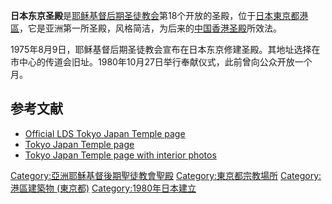 {{Infobox religious building
| 名字 = 日本東京聖殿
| 圖片 = Tokyo Japan Temple.jpg
| 圖片說明 = 日本東京神殿
| 地圖 =
| 地圖尺寸 =
| 地圖說明 =
| 坐標 = {{coord|35|39|10.21680|N|139|43|28.34039|E|type:landmark_region:JP|display=title}}
| 宗教 = [[基督教|基督教]]
| 位置 =
| 神 =
| 宗教禮儀 =
| 派別 = [[耶穌基督後期聖徒教會|耶穌基督後期聖徒教會]]
| 節日 =
| 小區 =
| 分區 =
| 基層政權 = [[港區_(東京都)|港區]]
| 區 =
| 領地 =
| 地方行政區 = [[東京都|東京都]]
| 州 = 
| 省 =
| 地區 = 
| 國家 = [[日本|日本]]
| 行政 =
| 開光年份 =
| 狀態 =
| 傳統稱號 =
| 所有者 =
| 領導 =
| 婆多羅迦 =
| 主保聖人 =
| 官方網站 =
| 建築師 =
| 建築類型 =
| 建築風格 = [[后现代主义建筑|后现代主义建筑]]
| 建築材料 =
| 建立者 =
| 資助者 =
| 總承包商 =
| 建立日期 =
| 奠基 = 1983年5月9日由馬文·阿什頓長老主待
| 竣工 = 1985年12月14日至15日由戈登·興格萊會長奉獻
| 建設成本 =
| 毀壞 =
| 正立面朝向 =
| 容納人數 =
| 長度 =
| 寬度 =
| 中殿寬度 =
| 內部面積 = 4886平方公尺
| 最高高度 =
| 穹頂 =
| 外穹頂高度 =
| 內穹頂高度 =
| 外穹頂直徑 =
| 內穹頂直徑 =
| 宣禮塔 =
| 宣禮塔高度 =
| 尖塔 =
| 尖塔高度 = 54公尺
| 場地面積 = 1862平方公尺
| 寺廟 =
| 紀念碑 =
| 神社 =
| 碑銘 =
| 海拔 =
| 官方名稱1 =
| 類型1 =
| 標準1 =
| 指定日期1 =
| 父列表1 =
| 參考編號1 =
| 官方名稱2 =
| 類型2 =
| 標準2 =
| 指定日期2 =
| 父列表2 = 1
| 參考編號2 =
}}

'''日本东京圣殿'''是[[耶稣基督后期圣徒教会|耶稣基督后期圣徒教会]]第18个开放的圣殿，位于[[日本|日本]][[東京都|東京都]][[港區_(東京都)|港區]]，它是亚洲第一所圣殿，风格简洁，为后来的[[中国香港圣殿|中国香港圣殿]]所效法。

1975年8月9日，耶稣基督后期圣徒教会宣布在日本东京修建圣殿。其地址选择在市中心的传道会旧址。1980年10月27日举行奉献仪式，此前曾向公众开放一个月。

==参考文献== 
* [http://www.lds.org/temples/main/0,11204,1912-1-54-0,00.html Official LDS Tokyo Japan Temple page] {{Wayback|url=http://www.lds.org/temples/main/0,11204,1912-1-54-0,00.html |date=20100407025415 }}
* [http://www.ldschurchtemples.com/tokyo/ Tokyo Japan Temple page] {{Wayback|url=http://www.ldschurchtemples.com/tokyo/ |date=20170412184347 }}
* [https://www.webcitation.org/query?url=http://www.geocities.com/Athens/Rhodes/5539/tokyo.html&date=2009-10-25+10:29:08  Tokyo Japan Temple page with interior photos]

{{耶穌基督後期聖徒教會聖殿}}

[[Category:亞洲耶穌基督後期聖徒教會聖殿|Category:亞洲耶穌基督後期聖徒教會聖殿]]
[[Category:東京都宗教場所|Category:東京都宗教場所]]
[[Category:港區建築物_(東京都)|Category:港區建築物 (東京都)]]
[[Category:1980年日本建立|Category:1980年日本建立]]
